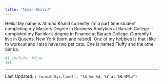 ```yaml
---
title: "Ahmad Khalid"
--- 
```

Hello! My name is Ahmad Khalid currently I'm a part time student completing my Masters Degree in Business Analytics at Baruch College. I completed my Bachlor's degree in Finance at Baruch College. Currently I live in Queens, New York (born and raised). One of my hobbies is that I like to workout and I also have two pet cats. One is named Fluffy and the othe Simba. 
```r
#| include: false
1+1
```
--------------
Last Updated: `r format(Sys.time(), "%A %m %d, %Y at %H:%M%p")`